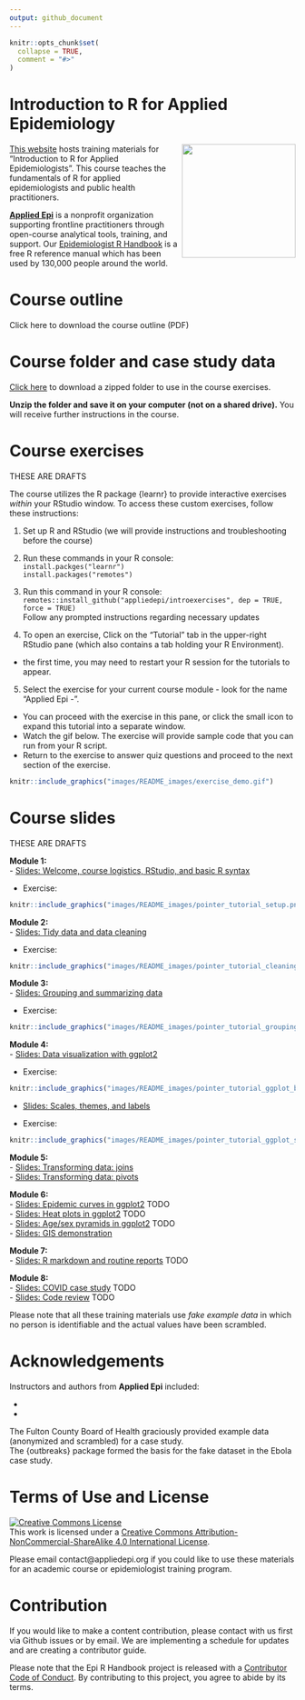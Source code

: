 ```yaml
---
output: github_document
---
```


<!-- README.md is generated from README.Rmd. Please edit that file -->

```r
knitr::opts_chunk$set(
  collapse = TRUE,
  comment = "#>"
)
```



# Introduction to R for Applied Epidemiology  


<img src = "https://github.com/appliedepi/epiRhandbook_eng/raw/master/images/Applied_Epi_logo.png" height = "200" align = "right">


[This website](https://appliedepi.github.io/intro_course) hosts training materials for "Introduction to R for Applied Epidemiologists". This course teaches the fundamentals of R for applied epidemiologists and public health practitioners.  

[**Applied Epi**](www.appliedepi.org) is a nonprofit organization supporting frontline practitioners through open-course analytical tools, training, and support. Our [Epidemiologist R Handbook](www.epirhandbook.com) is a free R reference manual which has been used by 130,000 people around the world.  

# Course outline  

Click here to download the course outline (PDF)  


# Course folder and case study data  

[Click here](https://minhaskamal.github.io/DownGit/#/home?url=https://github.com/appliedepi/intro_course/tree/main/intro_course) to download a zipped folder to use in the course exercises.  

**Unzip the folder and save it on your computer (not on a shared drive).** You will receive further instructions in the course.  


# Course exercises  

THESE ARE DRAFTS  

The course utilizes the R package {learnr} to provide interactive exercises *within* your RStudio window. To access these custom exercises, follow these instructions:

1) Set up R and RStudio (we will provide instructions and troubleshooting before the course)  

2) Run these commands in your R console:  
`install.packges("learnr")`  
`install.packages("remotes")`  

3) Run this command in your R console:  
`remotes::install_github("appliedepi/introexercises", dep = TRUE, force = TRUE)`  
Follow any prompted instructions regarding necessary updates  

4) To open an exercise, Click on the "Tutorial" tab in the upper-right RStudio pane (which also contains a tab holding your R Environment).  
  * the first time, you may need to restart your R session for the tutorials to appear.  
  
5) Select the exercise for your current course module - look for the name "Applied Epi -".  
  * You can proceed with the exercise in this pane, or click the small icon to expand this tutorial into a separate window.  
  * Watch the gif below. The exercise will provide sample code that you can run from your R script.  
  * Return to the exercise to answer quiz questions and proceed to the next section of the exercise.  
  

```r
knitr::include_graphics("images/README_images/exercise_demo.gif")
```


# Course slides  

<!-- badges: start -->
<!-- badges: end -->

THESE ARE DRAFTS

**Module 1:**  
- [Slides: Welcome, course logistics, RStudio, and basic R syntax](https://appliedepi.github.io/intro_course/modules/module_1/slides/course_introduction/slides_course_introduction.html)  

- Exercise:  

```r
knitr::include_graphics("images/README_images/pointer_tutorial_setup.png")
```

**Module 2:**  
- [Slides: Tidy data and data cleaning](https://appliedepi.github.io/intro_course/modules/module_2/slides/slides_cleaning_dplyr/slides_cleaning_dplyr.html)  

- Exercise:  

```r
knitr::include_graphics("images/README_images/pointer_tutorial_cleaning.png")
```

**Module 3:**  
- [Slides: Grouping and summarizing data](https://appliedepi.github.io/intro_course/modules/module_3/slides/slides_summary_tables/slides_grouping_summaries.html)  

- Exercise:  

```r
knitr::include_graphics("images/README_images/pointer_tutorial_grouping.png")
```

**Module 4:**  
- [Slides: Data visualization with ggplot2](https://appliedepi.github.io/intro_course/modules/module_4/slides/slides_ggplot_basics/slides_ggplot_basics.html)  

- Exercise:  

```r
knitr::include_graphics("images/README_images/pointer_tutorial_ggplot_basics.png")
```

- [Slides: Scales, themes, and labels](https://appliedepi.github.io/intro_course/modules/module_4/slides/slides_ggplot_scales_labels/slides_ggplot_scales_labels.html)  

- Exercise:  

```r
knitr::include_graphics("images/README_images/pointer_tutorial_ggplot_scales.png")
```


**Module 5:**  
- [Slides: Transforming data: joins](https://appliedepi.github.io/intro_course/modules/module_5/slides/slides_joins/slides_joins.html)  
- [Slides: Transforming data: pivots](https://appliedepi.github.io/intro_course/modules/module_5/slides/slides_pivots/slides_pivots.html)  

**Module 6:**  
- [Slides: Epidemic curves in ggplot2]()  TODO  
- [Slides: Heat plots in ggplot2]()  TODO  
- [Slides: Age/sex pyramids in ggplot2]()  TODO  
- [Slides: GIS demonstration](https://appliedepi.github.io/intro_course/modules/module_6/slides/slides_gis_demo/slides_gis_demo.html)  

**Module 7:**  
- [Slides: R markdown and routine reports]()  TODO  

**Module 8:**  
- [Slides: COVID case study]()  TODO  
- [Slides: Code review]()  TODO  



Please note that all these training materials use *fake example data* in which no person is identifiable and the actual values have been scrambled.  




# Acknowledgements  

Instructors and authors from **Applied Epi** included:  

* 
* 


The Fulton County Board of Health graciously provided example data (anonymized and scrambled) for a case study.  
The {outbreaks} package formed the basis for the fake dataset in the Ebola case study.  


# Terms of Use and License   

<a rel="license" href="http://creativecommons.org/licenses/by-nc-sa/4.0/"><img alt="Creative Commons License" style="border-width:0" src="https://i.creativecommons.org/l/by-nc-sa/4.0/88x31.png" /></a><br />This work is licensed under a <a rel="license" href="http://creativecommons.org/licenses/by-nc-sa/4.0/">Creative Commons Attribution-NonCommercial-ShareAlike 4.0 International License</a>.


Please email contact@appliedepi.org if you could like to use these materials for an academic course or epidemiologist training program.  

# Contribution

If you would like to make a content contribution, please contact with us first via Github issues or by email. We are implementing a schedule for updates and are creating a contributor guide.  

Please note that the Epi R Handbook project is released with a [Contributor Code of Conduct](https://contributor-covenant.org/version/2/0/CODE_OF_CONDUCT.html). By contributing to this project, you agree to abide by its terms.